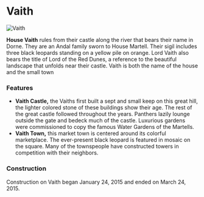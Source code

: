 

# Vaith

<Image src="https://cdn.sanity.io/images/1as7cn02/production/95872709a570393bf547ad24327053769517f684-1920x1018.jpg?w=976&h=350&fit=crop&crop=center&auto=format" alt="Vaith" width={976} height={350}  />

<ProjectDetails
  floatRight
  region="Dorne"
  house="House Vaith"
  type="Castle"
  status="Completed"
  warp="/warp vaith"
  projectLead="Veggie, Tsarkaiser, NickShaiB"
  dateStarted="January 24, 2015"
  dateCompleted="January 24, 2015"
/>

**House Vaith** rules from their castle along the river that bears their name in Dorne. They are an Andal family sworn to House Martell. Their sigil includes three black leopards standing on a yellow pile on orange. Lord Vaith also bears the title of Lord of the Red Dunes, a reference to the beautiful landscape that unfolds near their castle. Vaith is both the name of the house and the small town

### Features

* **Vaith Castle,** the Vaiths first built a sept and small keep on this great hill, the lighter colored stone of these buildings show their age. The rest of the great castle followed throughout the years. Panthers lazily lounge outside the gate and bedeck much of the castle. Luxurious gardens were commissioned to copy the famous Water Gardens of the Martells.
* **Vaith Town,** this market town is centered around its colorful marketplace. The ever-present black leopard is featured in mosaic on the square. Many of the townspeople have constructed towers in competition with their neighbors.

### Construction

Construction on Vaith began January 24, 2015 and ended on March 24, 2015.